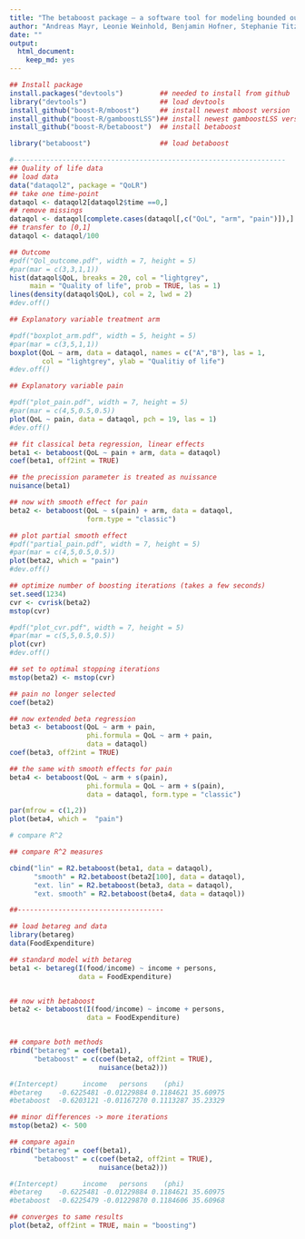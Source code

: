 ```yaml
---
title: "The betaboost package – a software tool for modeling bounded outcome variables in potentially high-dimensional epidemiological data -- Appendix"
author: "Andreas Mayr, Leonie Weinhold, Benjamin Hofner, Stephanie Titze, Olaf Gefeller, Matthias Schmid"
date: ""
output:
  html_document:
    keep_md: yes
---
```


<!--
  %\VignetteEngine{knitr::rmarkdown}
  %\VignetteIndexEntry{Using papeR with Markdown}
-->

```r
## Install package
install.packages("devtools")         ## needed to install from github
library("devtools")                  ## load devtools
install_github("boost-R/mboost")     ## install newest mboost version
install_github("boost-R/gamboostLSS")## install newest gamboostLSS version
install_github("boost-R/betaboost")  ## install betaboost
```

```r
library("betaboost")                 ## load betaboost

#-------------------------------------------------------------------
## Quality of life data
## load data
data("dataqol2", package = "QoLR")
## take one time-point
dataqol <- dataqol2[dataqol2$time ==0,]
## remove missings
dataqol <- dataqol[complete.cases(dataqol[,c("QoL", "arm", "pain")]),]
## transfer to [0,1]
dataqol <- dataqol/100

## Outcome
#pdf("Qol_outcome.pdf", width = 7, height = 5)
#par(mar = c(3,3,1,1))
hist(dataqol$QoL, breaks = 20, col = "lightgrey", 
     main = "Quality of life", prob = TRUE, las = 1)
lines(density(dataqol$QoL), col = 2, lwd = 2)
#dev.off()

## Explanatory variable treatment arm

#pdf("boxplot_arm.pdf", width = 5, height = 5)
#par(mar = c(3,5,1,1))
boxplot(QoL ~ arm, data = dataqol, names = c("A","B"), las = 1,
        col = "lightgrey", ylab = "Qualitiy of life")
#dev.off()

## Explanatory variable pain

#pdf("plot_pain.pdf", width = 7, height = 5)
#par(mar = c(4,5,0.5,0.5))
plot(QoL ~ pain, data = dataqol, pch = 19, las = 1)
#dev.off()

## fit classical beta regression, linear effects
beta1 <- betaboost(QoL ~ pain + arm, data = dataqol)
coef(beta1, off2int = TRUE)

## the precission parameter is treated as nuissance
nuisance(beta1)

## now with smooth effect for pain
beta2 <- betaboost(QoL ~ s(pain) + arm, data = dataqol, 
                   form.type = "classic")

## plot partial smooth effect
#pdf("partial_pain.pdf", width = 7, height = 5)
#par(mar = c(4,5,0.5,0.5))
plot(beta2, which = "pain")
#dev.off()

## optimize number of boosting iterations (takes a few seconds)
set.seed(1234)
cvr <- cvrisk(beta2)
mstop(cvr)

#pdf("plot_cvr.pdf", width = 7, height = 5)
#par(mar = c(5,5,0.5,0.5))
plot(cvr)
#dev.off()

## set to optimal stopping iterations
mstop(beta2) <- mstop(cvr)

## pain no longer selected
coef(beta2)

## now extended beta regression
beta3 <- betaboost(QoL ~ arm + pain, 
                   phi.formula = QoL ~ arm + pain, 
                   data = dataqol)
coef(beta3, off2int = TRUE)

## the same with smooth effects for pain
beta4 <- betaboost(QoL ~ arm + s(pain), 
                   phi.formula = QoL ~ arm + s(pain),
                   data = dataqol, form.type = "classic")

par(mfrow = c(1,2))
plot(beta4, which =  "pain")

# compare R^2

## compare R^2 measures

cbind("lin" = R2.betaboost(beta1, data = dataqol), 
      "smooth" = R2.betaboost(beta2[100], data = dataqol),
      "ext. lin" = R2.betaboost(beta3, data = dataqol),
      "ext. smooth" = R2.betaboost(beta4, data = dataqol))

##------------------------------------

## load betareg and data
library(betareg)
data(FoodExpenditure)

## standard model with betareg
beta1 <- betareg(I(food/income) ~ income + persons, 
                 data = FoodExpenditure)


## now with betaboost
beta2 <- betaboost(I(food/income) ~ income + persons, 
                   data = FoodExpenditure)


## compare both methods
rbind("betareg" = coef(beta1), 
      "betaboost" = c(coef(beta2, off2int = TRUE), 
                      nuisance(beta2)))

#(Intercept)      income   persons    (phi)
#betareg    -0.6225481 -0.01229884 0.1184621 35.60975
#betaboost  -0.6203121 -0.01167270 0.1113287 35.23329

## minor differences -> more iterations
mstop(beta2) <- 500

## compare again
rbind("betareg" = coef(beta1), 
      "betaboost" = c(coef(beta2, off2int = TRUE), 
                      nuisance(beta2)))

#(Intercept)      income   persons    (phi)
#betareg    -0.6225481 -0.01229884 0.1184621 35.60975
#betaboost  -0.6225479 -0.01229870 0.1184606 35.60968          

## converges to same results
plot(beta2, off2int = TRUE, main = "boosting")
```
